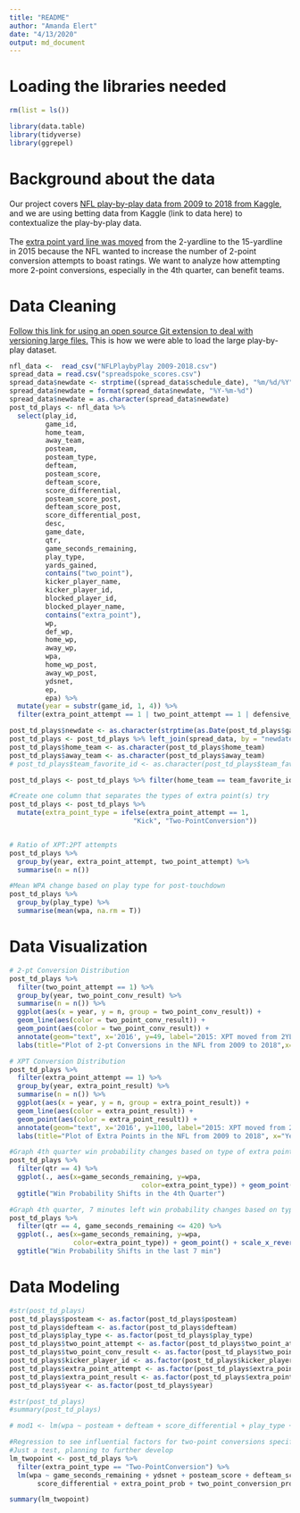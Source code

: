 ```yaml
---
title: "README"
author: "Amanda Elert"
date: "4/13/2020"
output: md_document
---
```


# Loading the libraries needed
```r
rm(list = ls())

library(data.table)
library(tidyverse)
library(ggrepel)
```

# Background about the data
Our project covers [NFL play-by-play data from 2009 to 2018 from Kaggle](https://www.kaggle.com/maxhorowitz/nflplaybyplay2009to2016), and we are using betting data from Kaggle (link to data here) to contextualize the play-by-play data.
<br>
<br>
The [extra point yard line was moved](http://www.nfl.com/news/story/0ap3000000493347/article/nfl-moves-extra-point-to-15yard-line-for-2015-season
) from the 2-yardline to the 15-yardline in 2015 because the NFL wanted to increase the number of 2-point conversion attempts to boast ratings. We want to analyze how attempting more 2-point conversions, especially in the 4th quarter, can benefit teams.

# Data Cleaning
[Follow this link for using an open source Git extension to deal with versioning large files.](https://git-lfs.github.com/) This is how we were able to load the large play-by-play dataset.
```r
nfl_data <-  read_csv("NFLPlaybyPlay 2009-2018.csv")
spread_data = read.csv("spreadspoke_scores.csv")
spread_data$newdate <- strptime((spread_data$schedule_date), "%m/%d/%Y")
spread_data$newdate = format(spread_data$newdate, "%Y-%m-%d")
spread_data$newdate = as.character(spread_data$newdate)
post_td_plays <- nfl_data %>% 
  select(play_id,
         game_id,
         home_team,
         away_team,
         posteam,
         posteam_type,
         defteam,
         posteam_score,
         defteam_score,
         score_differential,
         posteam_score_post,
         defteam_score_post,
         score_differential_post,
         desc,
         game_date,
         qtr,
         game_seconds_remaining,
         play_type,
         yards_gained,
         contains("two_point"),
         kicker_player_name,
         kicker_player_id,
         blocked_player_id,
         blocked_player_name,
         contains("extra_point"),
         wp,
         def_wp,
         home_wp,
         away_wp,
         wpa,
         home_wp_post,
         away_wp_post,
         ydsnet, 
         ep, 
         epa) %>% 
  mutate(year = substr(game_id, 1, 4)) %>%
  filter(extra_point_attempt == 1 | two_point_attempt == 1 | defensive_extra_point_attempt == 1 | defensive_two_point_attempt == 1) %>% filter(home_team != "JAC", away_team != "JAC")

post_td_plays$newdate <- as.character(strptime(as.Date(post_td_plays$game_date), "%Y-%m-%d"))        
post_td_plays <- post_td_plays %>% left_join(spread_data, by = "newdate" )
post_td_plays$home_team <- as.character(post_td_plays$home_team)
post_td_plays$away_team <- as.character(post_td_plays$away_team)
# post_td_plays$team_favorite_id <- as.character(post_td_plays$team_favorite_id)

post_td_plays <- post_td_plays %>% filter(home_team == team_favorite_id | away_team == team_favorite_id)

#Create one column that separates the types of extra point(s) try
post_td_plays <- post_td_plays %>% 
  mutate(extra_point_type = ifelse(extra_point_attempt == 1,
                               "Kick", "Two-PointConversion"))


# Ratio of XPT:2PT attempts
post_td_plays %>% 
  group_by(year, extra_point_attempt, two_point_attempt) %>% 
  summarise(n = n())

#Mean WPA change based on play type for post-touchdown 
post_td_plays %>% 
  group_by(play_type) %>% 
  summarise(mean(wpa, na.rm = T))

```

# Data Visualization
```r
# 2-pt Conversion Distribution
post_td_plays %>% 
  filter(two_point_attempt == 1) %>% 
  group_by(year, two_point_conv_result) %>% 
  summarise(n = n()) %>% 
  ggplot(aes(x = year, y = n, group = two_point_conv_result)) +
  geom_line(aes(color = two_point_conv_result)) +
  geom_point(aes(color = two_point_conv_result)) +
  annotate(geom="text", x='2016', y=49, label="2015: XPT moved from 2YL to 15YL", color="darkgray") +
  labs(title="Plot of 2-pt Conversions in the NFL from 2009 to 2018",x="Year", y = "Count")

# XPT Conversion Distribution
post_td_plays %>% 
  filter(extra_point_attempt == 1) %>% 
  group_by(year, extra_point_result) %>% 
  summarise(n = n()) %>% 
  ggplot(aes(x = year, y = n, group = extra_point_result)) +
  geom_line(aes(color = extra_point_result)) +
  geom_point(aes(color = extra_point_result)) +
  annotate(geom="text", x='2016', y=1100, label="2015: XPT moved from 2YL to 15YL", color="darkgray") +
  labs(title="Plot of Extra Points in the NFL from 2009 to 2018", x="Year", y = "Count")

#Graph 4th quarter win probability changes based on type of extra point try
post_td_plays %>% 
  filter(qtr == 4) %>% 
  ggplot(., aes(x=game_seconds_remaining, y=wpa, 
                                 color=extra_point_type)) + geom_point() + scale_x_reverse() +
  ggtitle("Win Probability Shifts in the 4th Quarter")

#Graph 4th quarter, 7 minutes left win probability changes based on type of extra point try
post_td_plays %>% 
  filter(qtr == 4, game_seconds_remaining <= 420) %>% 
  ggplot(., aes(x=game_seconds_remaining, y=wpa, 
                color=extra_point_type)) + geom_point() + scale_x_reverse()  +
  ggtitle("Win Probability Shifts in the last 7 min")
```

# Data Modeling
```r
#str(post_td_plays)
post_td_plays$posteam <- as.factor(post_td_plays$posteam)
post_td_plays$defteam <- as.factor(post_td_plays$defteam)
post_td_plays$play_type <- as.factor(post_td_plays$play_type)
post_td_plays$two_point_attempt <- as.factor(post_td_plays$two_point_attempt)
post_td_plays$two_point_conv_result <- as.factor(post_td_plays$two_point_conv_result)
post_td_plays$kicker_player_id <- as.factor(post_td_plays$kicker_player_id)
post_td_plays$extra_point_attempt <- as.factor(post_td_plays$extra_point_attempt)
post_td_plays$extra_point_result <- as.factor(post_td_plays$extra_point_result)
post_td_plays$year <- as.factor(post_td_plays$year)

#str(post_td_plays)
#summary(post_td_plays)

# mod1 <- lm(wpa ~ posteam + defteam + score_differential + play_type + two_point_attempt + two_point_conv_result + kicker_player_id + extra_point_attempt + extra_point_result + year, data = post_td_plays)

#Regression to see influential factors for two-point conversions specifcially
#Just a test, planning to further develop
lm_twopoint <- post_td_plays %>% 
  filter(extra_point_type == "Two-PointConversion") %>% 
  lm(wpa ~ game_seconds_remaining + ydsnet + posteam_score + defteam_score +
       score_differential + extra_point_prob + two_point_conversion_prob + ep + epa, data = .)

summary(lm_twopoint)
```